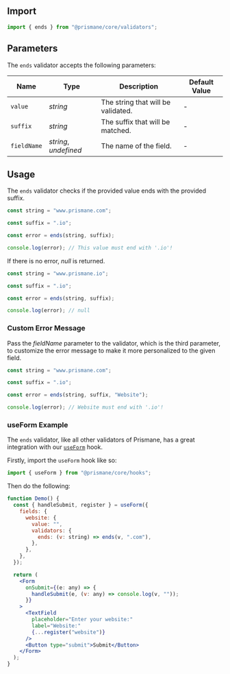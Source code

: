 ## Import

```js
import { ends } from "@prismane/core/validators";
```

## Parameters

The `ends` validator accepts the following parameters:

| Name        | Type                  | Description                        | Default Value |
| ----------- | --------------------- | ---------------------------------- | ------------- |
| `value`     | _string_              | The string that will be validated. | -             |
| `suffix`    | _string_              | The suffix that will be matched.   | -             |
| `fieldName` | _string_, _undefined_ | The name of the field.             | -             |

## Usage

The `ends` validator checks if the provided value ends with the provided suffix.

```ts
const string = "www.prismane.com";

const suffix = ".io";

const error = ends(string, suffix);

console.log(error); // This value must end with '.io'!
```

If there is no error, _null_ is returned.

```ts
const string = "www.prismane.io";

const suffix = ".io";

const error = ends(string, suffix);

console.log(error); // null
```

### Custom Error Message

Pass the _fieldName_ parameter to the validator, which is the third parameter, to customize the error message to make it more personalized to the given field.

```ts
const string = "www.prismane.com";

const suffix = ".io";

const error = ends(string, suffix, "Website");

console.log(error); // Website must end with '.io'!
```

### useForm Example

The `ends` validator, like all other validators of Prismane, has a great integration with our [`useForm`](/docs/hooks/use-form) hook.

Firstly, import the `useForm` hook like so:

```js
import { useForm } from "@prismane/core/hooks";
```

Then do the following:

```jsx preview
function Demo() {
  const { handleSubmit, register } = useForm({
    fields: {
      website: {
        value: "",
        validators: {
          ends: (v: string) => ends(v, ".com"),
        },
      },
    },
  });

  return (
    <Form
      onSubmit={(e: any) => {
        handleSubmit(e, (v: any) => console.log(v, ""));
      }}
    >
      <TextField
        placeholder="Enter your website:"
        label="Website:"
        {...register("website")}
      />
      <Button type="submit">Submit</Button>
    </Form>
  );
}
```
